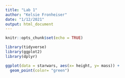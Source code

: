 ```yaml
---
title: "Lab 1"
author: "Kelsie Fronheiser"
date: "1/12/2021"
output: html_document
---
```


```r
knitr::opts_chunk$set(echo = TRUE)
```

```r
library(tidyverse)
library(ggplot2)
library(dplyr)
```

```r
ggplot(data = starwars, aes(x= height, y= mass)) +
  geom_point(color= "green")
```

